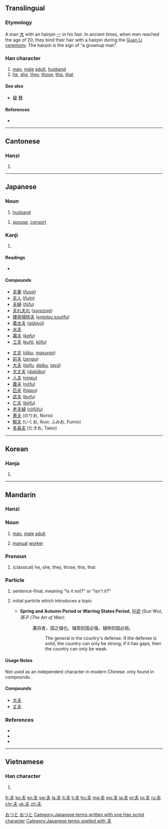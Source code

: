 {{also|未|禾|夭|天|兂}}
==Translingual==

===Etymology===
{{Han etyl}}
{{liushu|ic|rs=大}}
A man [[大]] with an hairpin [[一]] in his hair. In ancient times, when men reached the age of 20, they bind their hair with a hairpin during the [[w:Guan Li|Guan Li ceremony]]. The hairpin is the sign of “a grownup man”.

===Han character===
{{Han char|rn=37|rad=大|as=01|sn=4|four=5003<sub>0</sub>|canj=手人 (QO)}}

# [[man]], [[male]] [[adult]], [[husband]]
# [[he]], [[she]], [[they]], [[those]], [[this]], [[that]]

====See also====
* [[替]] [[賛]] {{qualifier|top simplified from 竝 and 兟}}

====References====
* {{Han ref|kx=0248.110|dkj=05835|dj=0507.010|hdz=10521.010|uh=592B|ud=22827|bh=A4D2|bd=42194}}

----

==Cantonese==

===Hanzi===
{{yue-hanzi|jyut=[[fu1]], [[fu4]]|y=fu1, fu4}}

# {{defn|lang=yue|sort=大01}}

----

==Japanese==

===Noun===
{{ja-noun|k|hira=おっと|rom=otto}}

# [[husband]]
{{ja-noun|k|hira=つま|rom=tsuma}}
# [[spouse]], [[consort]]

===Kanji===
{{ja-kanji|grade=4|rs=大01}}

# {{defn|lang=ja|sort=大01}}

====Readings====
* {{ja-readings|on=[[ふ]] (''fu''), [[ふう]] (''fū''), [[ぶ]] (''bu'') [[ぷ]](''pu'') |kun=[[おっと]] (''otto''), [[それ]] ([[夫れ]], ''sore'')|nanori=[[お]] (''o''), [[と]] (''to''), [[ゆう]] (''yū''), [[よ]] (''yo'')}}

====Compounds====
{{top2}}
* [[夫妻]] (''[[fusai]]'')
* [[夫人]] (''[[fujin]]'')
* [[夫婦]] (''[[fūfu]]'')
* [[夫れ夫れ]] (''[[sorezore]]'')
* [[煙突掃除夫]] (''[[entotsu soujifu]]'')
* [[義太夫]] (''[[gidayū]]'')
* [[水夫]]
* [[寡夫]] (''[[kafu]]'')
* [[工夫]] (''[[kufū]]'', ''[[kōfu]]'')
{{mid2}}
* [[丈夫]] (''[[jōbu]]'', ''[[masurao]]'')
* [[前夫]] (''[[zenpu]]'')
* [[大夫]] (''[[taifu]], [[daibu]], [[tayū]]'')
* [[大丈夫]] (''[[daijōbu]]'')
* [[人夫]] (''[[ninpu]]'')
* [[農夫]] (''[[nōfu]]'')
* [[匹夫]] (''[[hippu]]'')
* [[武夫]] (''[[bufu]]'')
* [[亡夫]] (''[[bōfu]]'')
* [[老夫婦]] (''[[rōfūfu]]'')
* [[憲夫]] (のりお, Norio)
* [[郁夫]] (いくお, Ikuo; ふみお, Fumio)
* [[多喜夫]] (たきお, Takio)
{{bottom}}
[[Category:1000 Japanese basic words|おつと]]
[[Category:ja:Family|おつと]]
[[Category:Japanese terms written with one Han script character]]
[[Category:Japanese terms spelled with 夫]]
----

==Korean==

===Hanja===
{{ko-hanja|hangeul=부|rv=bu|mr=pu}}

# {{defn|lang=ko|sort=大01}}

----

==Mandarin==

===Hanzi===
{{cmn-hanzi|pin=[[fū]] ([[fu1]]), [[fú]] ([[fu2]])|wg=fu<sup>1</sup>}}

===Noun===
{{cmn-noun|ts|pin=fū|pint=fu1|rs=大01}}
# {{senseid|cmn|man}}[[man]], [[male]] [[adult]]
# [[manual]] [[worker]]

===Pronoun===
{{cmn-pronoun|ts|pin=fú|pint=fu2|rs=大01}}
# (classical) he, she, they, those, this, that

===Particle===
{{cmn-particle|ts|pin=fú|pint=fu2|rs=大01}}
# {{senseid|cmn|is it not}}{{context|literary|lang=cmn|script=simplified|script2=traditional|sort=大01|sort2=fu2}} sentence-final, meaning "Is it not?" or "Isn't it?"
# {{senseid|cmn|topic marker}}{{context|literary|lang=cmn|script=simplified|script2=traditional|sort=大01|sort2=fu2}} initial particle which introduces a topic
#* '''Spring and Autumn Period or Warring States Period''', [[孙武]] (Sun Wu), ''孫子 (The Art of War)'':
#*: '''夫'''将者，国之辅也。辅周则国必强，辅隙则国必弱。
#*:: The general is the country's defense. If the defense is solid, the country can only be strong; if it has gaps, then the country can only be weak.

====Usage Notes====
Not used as an independent character in modern Chinese. only found in compounds.

====Compounds====
* [[大夫]]
* [[丈夫]]

===References===
* {{quote-book|1995|Edwin G. Pulleyblank|Outline of Classical Chinese Grammar|page=17}}
* {{quote-book|1995|Edwin G. Pulleyblank|Outline of Classical Chinese Grammar|page=74}}
* {{cite web
| url = http://www.mdbg.net/chindict/chindict.php?page=worddict&wdrst=0&wdqb=夫
| title = 夫
| work = MDBG English to Chinese dictionary ( Based on CC-CEDICT )
| language = Mandarin/English
| accessdate = 2014-02-17}}
----

==Vietnamese==

===Han character===
{{vi-hantu|[[phu]]|rs=大01}}

# {{defn|lang=vi|sort=大01}}

[[fr:夫]]
[[ko:夫]]
[[kn:夫]]
[[sw:夫]]
[[la:夫]]
[[lt:夫]]
[[li:夫]]
[[hu:夫]]
[[mg:夫]]
[[ms:夫]]
[[ja:夫]]
[[pl:夫]]
[[ro:夫]]
[[ru:夫]]
[[chr:夫]]
[[uk:夫]]
[[zh:夫]]